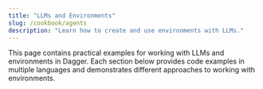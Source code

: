```yaml
---
title: "LLMs and Environments"
slug: /cookbook/agents
description: "Learn how to create and use environments with LLMs."
---
```



This page contains practical examples for working with LLMs and environments in Dagger. Each section below provides code examples in multiple languages and demonstrates different approaches to working with environments.

<EnvUseStrings />

<EnvUseContainers />

<EnvUseDirectories />

<EnvUseMultipleTypes />

<BuildCodingAgent />
